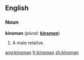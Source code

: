== English ==
=== Noun ===
'''kinsman''' (''plural:'' '''[[kinsmen]]''')

# A male relative.

[[ang:kinsman]]
[[fr:kinsman]]
[[zh:kinsman]]
